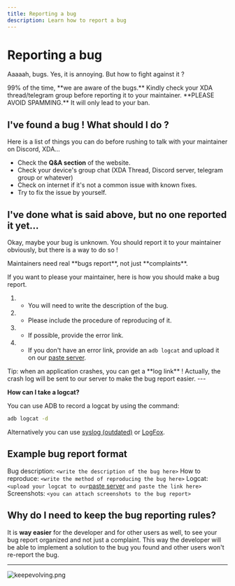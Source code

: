 ```yaml
---
title: Reporting a bug
description: Learn how to report a bug
---
```



# Reporting a bug

Aaaaah, bugs. Yes, it is annoying. But how to fight against it ?

<Callout type="warning">
  99% of the time, **we are aware of the bugs.** Kindly check your XDA
  thread/telegram group before reporting it to your maintainer.
</Callout>

<Callout type="error">
  **PLEASE AVOID SPAMMING.** It will only lead to your ban.
</Callout>

## I've found a bug ! What should I do ?

Here is a list of things you can do before rushing to talk with your maintainer on Discord, XDA...

- Check the **Q&A section** of the website.
- Check your device's group chat (XDA Thread, Discord server, telegram group or whatever)
- Check on internet if it's not a common issue with known fixes.
- Try to fix the issue by yourself.

## I've done what is said above, but no one reported it yet...

Okay, maybe your bug is unknown. You should report it to your maintainer obviously, but there is a way to do so !

<SuccessCallout>
  Maintainers need real **bugs report**, not just **complaints**.
</SuccessCallout>

If you want to please your maintainer, here is how you should make a bug report.

1. - You will need to write the description of the bug.
2. - Please include the procedure of reproducing of it.
3. - If possible, provide the error link.
4. - If you don't have an error link, provide an `adb logcat` and upload it on our [paste server](https://paste.evolution-x.org).

<Callout type="info">
  Tip: when an application crashes, you can get a **log link** ! Actually, the
  crash log will be sent to our server to make the bug report easier.
</Callout>
---

**How can I take a logcat?**

You can use ADB to record a logcat by using the command:

```bash
adb logcat -d
```

Alternatively you can use [syslog (outdated)](https://play.google.com/store/apps/details?id=com.tortel.syslog&hl=en_US) or [LogFox](https://github.com/F0x1d/LogFox).

## Example bug report format

Bug description: `<write the description of the bug here>`
How to reproduce: `<write the method of reproducing the bug here>`
Logcat: `<upload your logcat to our`[paste server](https://paste.evolution-x.org) `and paste the link here>`
Screenshots: `<you can attach screenshots to the bug report>`

## Why do I need to keep the bug reporting rules?

It is **way easier** for the developer and for other users as well, to see your bug report organized and not just a complaint.
This way the developer will be able to implement a solution to the bug you found and other users won't re-report the bug.

---

![keepevolving.png](/keepevolving.png)
